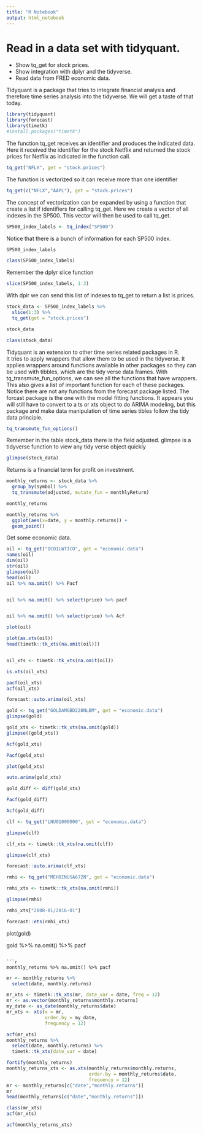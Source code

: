 ```yaml
---
title: "R Notebook"
output: html_notebook
---
```


# Read in a data set with tidyquant.
* Show tq_get for stock prices.
* Show integration with dplyr and the tidyverse.
* Read data from FRED economic data.

Tidyquant is a package that tries to integrate financial analysis and therefore time series 
analysis into the tidyverse. We will get a taste of that today.


```r
library(tidyquant)
library(forecast)
library(timetk)
#install.packages("timetk")
```
The function tq_get receives an identifier and produces the indicated data.
Here it received the identifier for the stock Netflix and returned the stock prices for 
Netflix as indicated in the function call.
```r
tq_get("NFLX", get = "stock.prices")
```
The function is vectorized so it can receive more than one identifier
```r
tq_get(c("NFLX","AAPL"), get = "stock.prices")
```
The concept of vectorization can be expanded by using a function that create a list 
if identifiers for calling tq_get.
Here we create a vector of all indexes in the SP500.  This vector will then 
be used to call tq_get.

```r
SP500_index_labels <- tq_index("SP500")
```
Notice that there is a bunch of information for each SP500 index.

```r
SP500_index_labels
```
```r
class(SP500_index_labels)
```
Remember the dplyr slice function
```r
slice(SP500_index_labels, 1:3)
```
With dplr we can send this list of indexes to tq_get to return a list is prices.
```r
stock_data <- SP500_index_labels %>% 
  slice(1:3) %>% 
  tq_get(get = "stock.prices")
```

```r
stock_data
```
```r
class(stock_data)
```


Tidyquant is an extension to other time series related packages in R.  
It tries to apply wrappers that allow them to be used in the tidyverse.
It applies wrappers around functions available in other packages
so they can be used with tibbles, which are the tidy verse data frames.
With tq_transmute_fun_options, we can see all the functions that have wrappers.
This also gives a list of important function for each of these packages.
Notice there are not any functions from the forecast package listed. 
The forcast package is the one with the model fitting functions.
It appears you will still have to convert to a ts or xts object to 
do ARIMA modeling, but this package and make data manipulation of 
time series tibles follow the tidy data principle.
```r
tq_transmute_fun_options()
```
Remember in the table stock_data there is the field adjusted.
glimpse is a tidyverse function to view any tidy verse object quickly
```r
glimpse(stock_data)
```
Returns is a financial term for profit on investment.

```r
monthly_returns <- stock_data %>% 
  group_by(symbol) %>% 
  tq_transmute(adjusted, mutate_fun = monthlyReturn)
```

```r
monthly_returns
```

```r
monthly_returns %>% 
  ggplot(aes(x=date, y = monthly.returns)) +
  geom_point()
```
Get some economic data.
```r
oil <- tq_get("DCOILWTICO", get = "economic.data")
names(oil)
dim(oil)
str(oil)
glimpse(oil)
head(oil)
oil %>% na.omit() %>% Pacf


oil %>% na.omit() %>% select(price) %>% pacf


oil %>% na.omit() %>% select(price) %>% Acf

plot(oil)

plot(as.xts(oil))
head(timetk::tk_xts(na.omit(oil)))


oil_xts <- timetk::tk_xts(na.omit(oil))

is.xts(oil_xts)

pacf(oil_xts)
acf(oil_xts)

```

```r
forecast::auto.arima(oil_xts)
```


```r
gold <- tq_get("GOLDAMGBD228NLBM", get = "economic.data")
glimpse(gold)
```
```r
gold_xts <- timetk::tk_xts(na.omit(gold))
glimpse((gold_xts))
```
```r
Acf(gold_xts)
```
```r
Pacf(gold_xts)
```
```r
plot(gold_xts)
```
```r
auto.arima(gold_xts)
```
```r
gold_diff <- diff(gold_xts)
```
```r
Pacf(gold_diff)
```
```r
Acf(gold_diff)
```


```r
clf <- tq_get("LNU01000000", get = "economic.data")
```
```r
glimpse(clf)
```
```r
clf_xts <- timetk::tk_xts(na.omit(clf))
```
```r
glimpse(clf_xts)
```


```r
forecast::auto.arima(clf_xts)
```




```r
rmhi <- tq_get("MEHOINUSA672N", get = "economic.data")
```
```r
rmhi_xts <- timetk::tk_xts(na.omit(rmhi))
```

```r
glimpse(rmhi)
```
```r
rmhi_xts["2008-01/2016-01"]
```
```r
forecast::ets(rmhi_xts)
```






plot(gold)


gold %>% na.omit() %>% pacf
```

```r
monthly_returns %>% na.omit() %>% pacf
```

```r
mr <- monthly_returns %>% 
  select(date, monthly.returns) 

mr_xts <- timetk::tk_xts(mr, date_var = date, freq = 12)
mr <- as.vector(monthly_returns$monthly.returns)
my_date <- as_date(monthly_returns$date)
mr_xts <- xts(x = mr,
              order.by = my_date,
              frequency = 12)

acf(mr_xts)
monthly_returns %>% 
  select(date, monthly.returns) %>% 
  timetk::tk_xts(date_var = date)

fortify(monthly_returns)
monthly_returns_xts <- as.xts(monthly_returns$monthly.returns, 
                              order.by = monthly_returns$date,
                              frequency = 12)
mr <- monthly_returns[c("date","monthly.returns")]
mr
head(monthly_returns[c("date","monthly.returns")])
```
```r
class(mr_xts)
acf(mr_xts)
```

```r
acf(monthly_returns_xts)
```

```r

```










